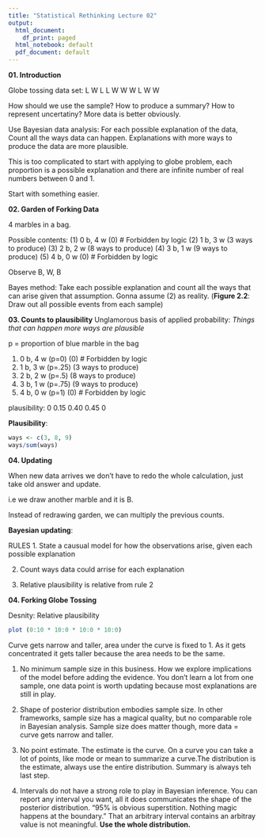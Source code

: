 ```yaml
---
title: "Statistical Rethinking Lecture 02"
output:
  html_document:
    df_print: paged
  html_notebook: default
  pdf_document: default
---
```


<b>01. Introduction</b>

Globe tossing data set:
L W L L W W W L W W

How should we use the sample?
How to produce a summary?
How to represent uncertatiny? More data is better obviously.

Use Bayesian data analysis:
For each possible explanation of the data,
Count all the ways data can happen.
Explanations with more ways to produce the data are more plausible.

This is too complicated to start with applying to globe problem,
each proportion is a possible explanation and there are infinite
number of real numbers between 0 and 1.

Start with something easier.

<b>02. Garden of Forking Data</b>

4 marbles in a bag.

Possible contents:
(1) 0 b, 4 w (0) # Forbidden by logic
(2) 1 b, 3 w (3 ways to produce)
(3) 2 b, 2 w (8 ways to produce)
(4) 3 b, 1 w (9 ways to produce)
(5) 4 b, 0 w (0) # Forbidden by logic

Observe B, W, B

Bayes method:
Take each possible explanation and count all the ways that can arise given that assumption. Gonna assume (2) as reality. (<b>Figure 2.2</b>: Draw out all possible events from each sample)

<b>03. Counts to plausibility</b>
Unglamorous basis of applied probability:
<i>Things that can happen more ways are plausible</i>

p = proportion of blue marble in the bag

(1) 0 b, 4 w (p=0) (0) # Forbidden by logic
(2) 1 b, 3 w (p=.25) (3 ways to produce)
(3) 2 b, 2 w (p=.5) (8 ways to produce)
(4) 3 b, 1 w (p=.75) (9 ways to produce)
(5) 4 b, 0 w (p=1) (0) # Forbidden by logic

plausibility:
0
0.15
0.40
0.45
0

<b>Plausibility</b>:
```r
ways <- c(3, 8, 9)
ways/sum(ways)
```

<b>04. Updating</b>

When new data arrives we don't have to redo the whole calculation, just take old answer and update.

i.e we draw another marble and it is B.

Instead of redrawing garden, we can multiply the previous counts.

<b>Bayesian updating</b>:

RULES
1. State a causual model for how the observations arise, given each possible explanation

2. Count ways data could arrise for each explanation

3. Relative plausibility is relative from rule 2

<b>04. Forking Globe Tossing</b>

Desnity: Relative plausibility

```r
plot (0:10 * 10:0 * 10:0 * 10:0)
```

Curve gets narrow and taller, area under the curve is fixed to 1. As it gets concentrated it gets taller because the area needs to be the same.

(1) No minimum sample size in this business. How we explore implications of the model before adding the evidence. You don't learn a lot from one sample, one data point is worth updating because most explanations are still in play.

(2) Shape of posterior distribution embodies sample size. In other frameworks, sample size has a magical quality, but no comparable role in Bayesian analysis. Sample size does matter though, more data = curve gets narrow and taller.

(3) No point estimate. The estimate is the curve. On a curve you can take a lot of points, like mode or mean to summarize a curve.The distribution is the estimate, always use the entire distribution. Summary is always teh last step.

(4) Intervals do not have a strong role to play in Bayesian inference. You can report any interval you want, all it does communicates the shape of the posterior distribution. "95% is obvious superstition. Nothing magic happens at the boundary." That an arbitrary interval contains an arbitray value  is not meaningful. <b>Use the whole distribution.</b>